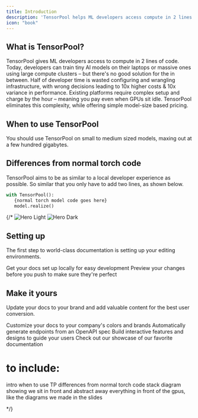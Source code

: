 ```yaml
---
title: Introduction
description: 'TensorPool helps ML developers access compute in 2 lines of code'
icon: "book"
---
```

## What is TensorPool?
TensorPool gives ML developers access to compute in 2 lines of code. Today, developers can train tiny AI models on their laptops or massive ones using large compute clusters – but there's no good solution for the in between. Half of developer time is wasted configuring and wrangling infrastructure, with wrong decisions leading to 10x higher costs & 10x variance in performance. Existing platforms require complex setup and charge by the hour – meaning you pay even when GPUs sit idle. TensorPool eliminates this complexity, while offering simple model-size based pricing.

## When to use TensorPool
You should use TensorPool on small to medium sized models, maxing out at a few hundred gigabytes.

## Differences from normal torch code 
TensorPool aims to be as similar to a local developer experience as possible. So similar that you only have to add two lines, as shown below.
```python
with TensorPool():
   {normal torch model code goes here}
   model.realize()
```
{/*
<img
  className="block dark:hidden"
  src="/images/hero-light.svg"
  alt="Hero Light"
/>
<img
  className="hidden dark:block"
  src="/images/hero-dark.svg"
  alt="Hero Dark"
/>

## Setting up

The first step to world-class documentation is setting up your editing environments.

<CardGroup cols={2}>
  <Card
    title="Edit Your Docs"
    icon="pen-to-square"
    href="https://mintlify.com/docs/quickstart"
  >
    Get your docs set up locally for easy development
  </Card>
  <Card
    title="Preview Changes"
    icon="image"
    href="https://mintlify.com/docs/development"
  >
    Preview your changes before you push to make sure they're perfect
  </Card>
</CardGroup>

## Make it yours

Update your docs to your brand and add valuable content for the best user conversion.

<CardGroup cols={2}>
  <Card
    title="Customize Style"
    icon="palette"
    href="https://mintlify.com/docs/settings/global"
  >
    Customize your docs to your company's colors and brands
  </Card>
  <Card
    title="Reference APIs"
    icon="code"
    href="https://mintlify.com/docs/api-playground/openapi"
  >
    Automatically generate endpoints from an OpenAPI spec
  </Card>
  <Card
    title="Add Components"
    icon="screwdriver-wrench"
    href="https://mintlify.com/docs/components/accordion"
  >
    Build interactive features and designs to guide your users
  </Card>
  <Card
    title="Get Inspiration"
    icon="stars"
    href="https://mintlify.com/customers"
  >
    Check out our showcase of our favorite documentation
  </Card>
</CardGroup>


# to include:
intro 
when to use TP 
differences from normal torch code
stack diagram showing we sit in front and abstract away everything in front of the gpus, like the diagrams we made in the slides

*/}